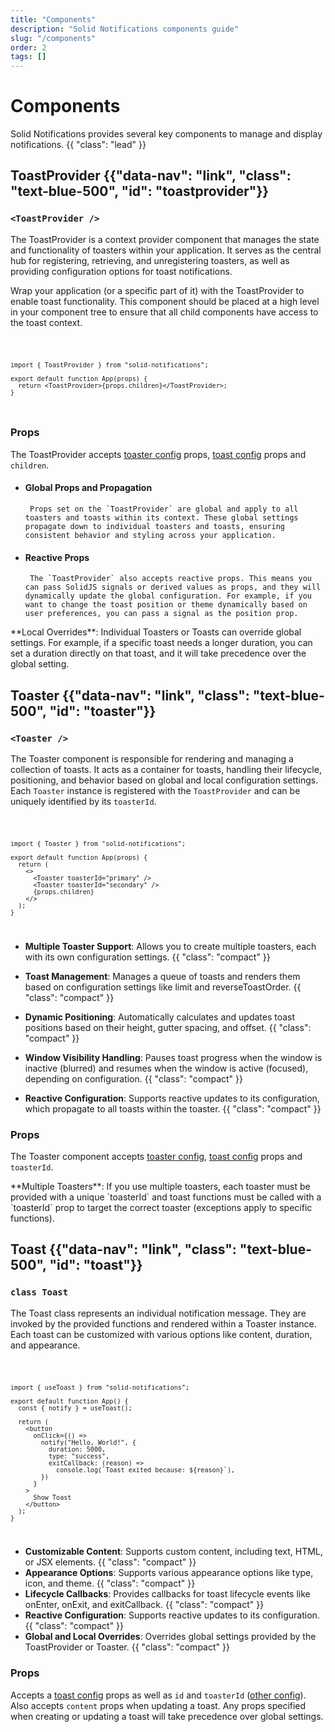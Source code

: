 ```yaml
---
title: "Components"
description: "Solid Notifications components guide"
slug: "/components"
order: 2
tags: []
---
```



<Title>Components</Title>

# Components

Solid Notifications provides several key components to manage and display notifications. {{ "class": "lead" }}

## ToastProvider {{"data-nav": "link", "class": "text-blue-500", "id": "toastprovider"}}

### `<ToastProvider />`

The ToastProvider is a context provider component that manages the state and functionality of toasters within your application. It serves as the central hub for registering, retrieving, and unregistering toasters, as well as providing configuration options for toast notifications.

Wrap your application (or a specific part of it) with the ToastProvider to enable toast functionality. This component should be placed at a high level in your component tree to ensure that all child components have access to the toast context.

<Code lang="tsx">

```tsx
import { ToastProvider } from "solid-notifications";

export default function App(props) {
  return <ToastProvider>{props.children}</ToastProvider>;
}
```

</Code>

### Props

The ToastProvider accepts [toaster config](/props#toaster-config) props, [toast config](/props#toast-config) props and `children`.

- #### Global Props and Propagation

       Props set on the `ToastProvider` are global and apply to all toasters and toasts within its context. These global settings propagate down to individual toasters and toasts, ensuring consistent behavior and styling across your application.

- #### Reactive Props

       The `ToastProvider` also accepts reactive props. This means you can pass SolidJS signals or derived values as props, and they will dynamically update the global configuration. For example, if you want to change the toast position or theme dynamically based on user preferences, you can pass a signal as the position prop.

<HighlightBlock type="info">
  **Local Overrides**: Individual Toasters or Toasts can override global
  settings. For example, if a specific toast needs a longer duration, you can
  set a duration directly on that toast, and it will take precedence over the
  global setting.
</HighlightBlock>

## Toaster {{"data-nav": "link", "class": "text-blue-500", "id": "toaster"}}

### `<Toaster />`

The Toaster component is responsible for rendering and managing a collection of toasts. It acts as a container for toasts, handling their lifecycle, positioning, and behavior based on global and local configuration settings. Each `Toaster` instance is registered with the `ToastProvider` and can be uniquely identified by its `toasterId`.

<Code lang="tsx">

```tsx
import { Toaster } from "solid-notifications";

export default function App(props) {
  return (
    <>
      <Toaster toasterId="primary" />
      <Toaster toasterId="secondary" />
      {props.children}
    </>
  );
}
```

</Code>

- **Multiple Toaster Support**: Allows you to create multiple toasters, each with its own configuration settings. {{ "class": "compact" }}

- **Toast Management**: Manages a queue of toasts and renders them based on configuration settings like limit and reverseToastOrder. {{ "class": "compact" }}

- **Dynamic Positioning**: Automatically calculates and updates toast positions based on their height, gutter spacing, and offset. {{ "class": "compact" }}

- **Window Visibility Handling**: Pauses toast progress when the window is inactive (blurred) and resumes when the window is active (focused), depending on configuration. {{ "class": "compact" }}

- **Reactive Configuration**: Supports reactive updates to its configuration, which propagate to all toasts within the toaster. {{ "class": "compact" }}

### Props

The Toaster component accepts [toaster config](/props#toaster-config), [toast config](/props#toast-config) props and `toasterId`.

<HighlightBlock type="warning">
  **Multiple Toasters**: If you use multiple toasters, each toaster must be
  provided with a unique `toasterId` and toast functions must be called with a
  `toasterId` prop to target the correct toaster (exceptions apply to specific
  functions).
</HighlightBlock>

## Toast {{"data-nav": "link", "class": "text-blue-500", "id": "toast"}}

### `class Toast`

The Toast class represents an individual notification message. They are invoked by the provided functions and rendered within a Toaster instance. Each toast can be customized with various options like content, duration, and appearance.

<Code lang="tsx">

```tsx
import { useToast } from "solid-notifications";

export default function App() {
  const { notify } = useToast();

  return (
    <button
      onClick={() =>
        notify("Hello, World!", {
          duration: 5000,
          type: "success",
          exitCallback: (reason) =>
            console.log(`Toast exited because: ${reason}`),
        })
      }
    >
      Show Toast
    </button>
  );
}
```

</Code>

- **Customizable Content**: Supports custom content, including text, HTML, or JSX elements. {{ "class": "compact" }}
- **Appearance Options**: Supports various appearance options like type, icon, and theme. {{ "class": "compact" }}
- **Lifecycle Callbacks**: Provides callbacks for toast lifecycle events like onEnter, onExit, and exitCallback. {{ "class": "compact" }}
- **Reactive Configuration**: Supports reactive updates to its configuration. {{ "class": "compact" }}
- **Global and Local Overrides**: Overrides global settings provided by the ToastProvider or Toaster. {{ "class": "compact" }}

### Props

Accepts a [toast config](/props#toast-config) props as well as `id` and `toasterId` ([other config](/props#other-config)). Also accepts `content` props when updating a toast.
Any props specified when creating or updating a toast will take precedence over global settings.
